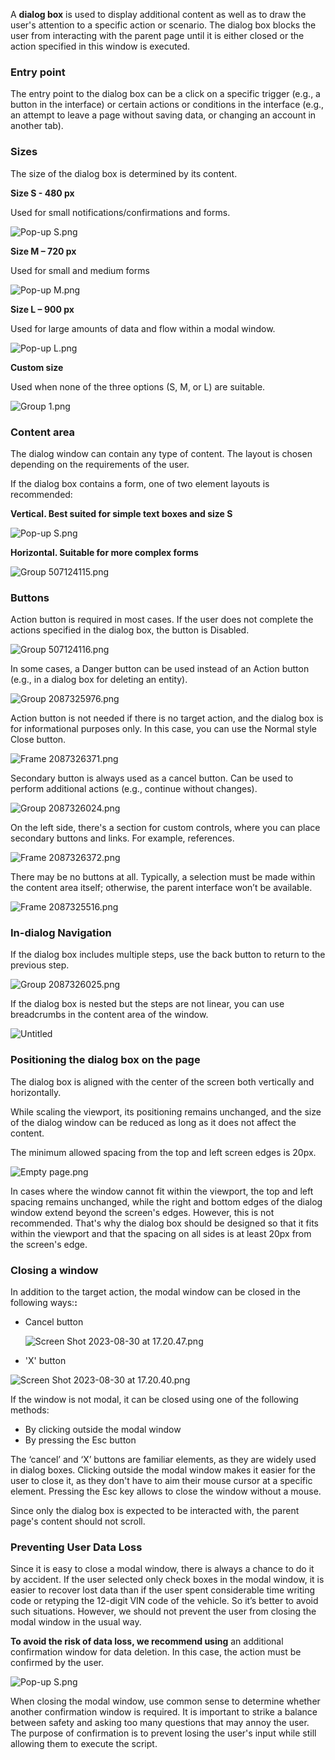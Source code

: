A **dialog box** is used to display additional content as well as to draw the user's attention to a specific action or scenario. The dialog box blocks the user from interacting with the parent page until it is either closed or the action specified in this window is executed.

### Entry point

The entry point to the dialog box can be a click on a specific trigger (e.g., a button in the interface) or certain actions or conditions in the interface (e.g., an attempt to leave a page without saving data, or changing an account in another tab).

### Sizes

The size of the dialog box is determined by its content.

**Size S - 480 px**

Used for small notifications/confirmations and forms.

![Pop-up S.png](/static/images/design/Dialog/Pop-up_S.png)

**Size M – 720 px**

Used for small and medium forms

![Pop-up M.png](/static/images/design/Dialog/Pop-up_M.png)

**Size L – 900 px**

Used for large amounts of data and flow within a modal window.

![Pop-up L.png](/static/images/design/Dialog/Pop-up_L.png)

**Custom size**

Used when none of the three options (S, M, or L) are suitable.

![Group 1.png](/static/images/design/Dialog/Group_1.png)

### Content area

The dialog window can contain any type of content. The layout is chosen depending on the requirements of the user.

If the dialog box contains a form, one of two element layouts is recommended:

**Vertical. Best suited for simple text boxes and size S**

![Pop-up S.png](/static/images/design/Dialog/Pop-up_S%201.png)

**Horizontal. Suitable for more complex forms**

![Group 507124115.png](/static/images/design/Dialog/Group_507124115.png)

### Buttons

Action button is required in most cases. If the user does not complete the actions specified in the dialog box, the button is Disabled.

![Group 507124116.png](/static/images/design/Dialog/Group_507124116.png)

In some cases, a Danger button can be used instead of an Action button (e.g., in a dialog box for deleting an entity).



![Group 2087325976.png](/static/images/design/Dialog/Group_2087325976.png)

Action button is not needed if there is no target action, and the dialog box is for informational purposes only. In this case, you can use the Normal style Close button.

![Frame 2087326371.png](/static/images/design/Dialog/Frame_2087326371.png)

Secondary button is always used as a cancel button. Can be used to perform additional actions (e.g., continue without changes).

![Group 2087326024.png](/static/images/design/Dialog/Group_2087326024.png)

On the left side, there's a section for custom controls, where you can place secondary buttons and links. For example, references.

![Frame 2087326372.png](/static/images/design/Dialog/Frame_2087326372.png)

There may be no buttons at all. Typically, a selection must be made within the content area itself; otherwise, the parent interface won’t be available.

![Frame 2087325516.png](/static/images/design/Dialog/Frame_2087325516.png)

### In-dialog Navigation

If the dialog box includes multiple steps, use the back button to return to the previous step.

![Group 2087326025.png](/static/images/design/Dialog/Group_2087326025.png)

If the dialog box is nested but the steps are not linear, you can use breadcrumbs in the content area of the window.

![Untitled](/static/images/design/Dialog/Untitled.jpeg)

### Positioning the dialog box on the page

The dialog box is aligned with the center of the screen both vertically and horizontally.

While scaling the viewport, its positioning remains unchanged, and the size of the dialog window can be reduced as long as it does not affect the content.

The minimum allowed spacing from the top and left screen edges is 20px.

![Empty page.png](/static/images/design/Dialog/%25D0%259F%25D1%2583%25D1%2581%25D1%2582%25D0%25B0%25D1%258F_%25D1%2581%25D1%2582%25D1%2580%25D0%25B0%25D0%25BD%25D0%25B8%25D1%2586%25D0%25B0.png)

In cases where the window cannot fit within the viewport, the top and left spacing remains unchanged, while the right and bottom edges of the dialog window extend beyond the screen's edges. However, this is not recommended. That's why the dialog box should be designed so that it fits within the viewport and that the spacing on all sides is at least 20px from the screen's edge.

### Closing a window

In addition to the target action, the modal window can be closed in the following ways:**:**

- Cancel button

   ![Screen Shot 2023-08-30 at 17.20.47.png](/static/images/design/Dialog/Screen_Shot_2023-08-30_at_17.20.47.png)

- 'X' button

![Screen Shot 2023-08-30 at 17.20.40.png](/static/images/design/Dialog/Screen_Shot_2023-08-30_at_17.20.40.png)

If the window is not modal, it can be closed using one of the following methods:

- By clicking outside the modal window
- By pressing the Esc button

The ‘cancel’ and ‘X’ buttons are familiar elements, as they are widely used in dialog boxes. Clicking outside the modal window makes it easier for the user to close it, as they don't have to aim their mouse cursor at a specific element. Pressing the Esc key allows to close the window without a mouse.

Since only the dialog box is expected to be interacted with, the parent page's content should not scroll.

### Preventing User Data Loss

Since it is easy to close a modal window, there is always a chance to do it by accident. If the user selected only check boxes in the modal window, it is easier to recover lost data than if the user spent considerable time writing code or retyping the 12-digit VIN code of the vehicle. So it’s better to avoid such situations. However, we should not prevent the user from closing the modal window in the usual way.

**To avoid the risk of data loss, we recommend using** an additional confirmation window for data deletion. In this case, the action must be confirmed by the user.

![Pop-up S.png](/static/images/design/Dialog/Pop-up_S%202.png)

When closing the modal window, use common sense to determine whether another confirmation window is required. It is important to strike a balance between safety and asking too many questions that may annoy the user.  The purpose of confirmation is to prevent losing the user's input while still allowing them to execute the script.